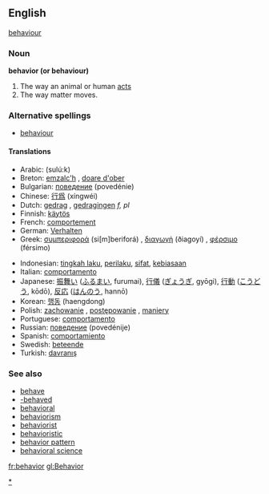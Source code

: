 ==English==

{{synch}} [[behaviour]]

===Noun===
'''behavior (or behaviour)'''

#The way an animal or human [[act]]s
#The way matter moves.
 
===Alternative spellings===
* [[behaviour]]

==== Translations ====
{{top}}
*Arabic: {{ARchar|[[سلوك]]}} (sulú:k)
*Breton: [[emzalc'h]] {{m}}, [[doare d'ober]] {{m}}
*Bulgarian: [[поведение]] (povedénie) {{n}}
*Chinese: [[行爲]] (xíngwéi)
*Dutch: [[gedrag]] {{n}}, [[gedragingen]] ''f, pl''
*Finnish: [[käytös]]
*French: [[comportement]] {{m}}
*German: [[Verhalten]] {{n}}
*Greek: [[συμπεριφορά]] (si[m]beriforá) {{f}}, [[διαγωγή]] (ðiagoyí) {{f}}, [[φέρσιμο]] (férsimo) {{n}}
{{mid}}
*Indonesian: [[tingkah laku]], [[perilaku]], [[sifat]], [[biasa|kebiasaan]]
*Italian: [[comportamento]] {{m}}
*Japanese: [[振舞い]] ([[ふるまい]], furumai), [[行儀]] ([[ぎょうぎ]], gyōgi), [[行動]] ([[こうどう]], kōdō), [[反応]] ([[はんのう]], hannō)
*Korean: [[행동]] (haengdong)
*Polish: [[zachowanie]] {{n}}, [[postępowanie]] {{n}}, [[maniery]] {{p}}
*Portuguese: [[comportamento]] {{m}}
*Russian: [[поведение]] (povedénije) {{n}}
*Spanish: [[comportamiento]] {{m}}
*Swedish: [[beteende]] {{n}}
*Turkish: [[davranış]]
{{bottom}}

===See also===
*[[behave]]
*[[-behaved]]
*[[behavioral]]
*[[behaviorism]]
*[[behaviorist]]
*[[behavioristic]]
*[[behavior pattern]]
*[[behavioral science]]

[[Category:Behaviour|*]]

[[fr:behavior]]
[[gl:Behavior]]
